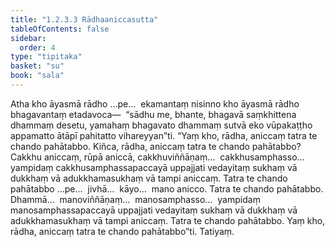 ```yaml
---
title: "1.2.3.3 Rādhaaniccasutta"
tableOfContents: false
sidebar:
  order: 4
type: "tipitaka"
basket: "su"
book: "sala"
---
```



<DynamicBreadcrumb />

<Division number="76" book="sala">

<Paragraph number="321" book="sala">
Atha kho āyasmā rādho …pe…  ekamantaṃ nisinno kho āyasmā rādho bhagavantaṃ etadavoca—  “sādhu me, bhante, bhagavā saṃkhittena dhammaṃ desetu, yamahaṃ bhagavato dhammaṃ sutvā eko vūpakaṭṭho appamatto ātāpī pahitatto vihareyyan”ti. “Yaṃ kho, rādha, aniccaṃ tatra te chando pahātabbo. Kiñca, rādha, aniccaṃ tatra te chando pahātabbo? Cakkhu aniccaṃ, rūpā aniccā, cakkhuviññāṇaṃ…  cakkhusamphasso…  yampidaṃ cakkhusamphassapaccayā uppajjati vedayitaṃ sukhaṃ vā dukkhaṃ vā adukkhamasukhaṃ vā tampi aniccaṃ. Tatra te chando pahātabbo …pe…  jivhā…  kāyo…  mano anicco. Tatra te chando pahātabbo. Dhammā…  manoviññāṇaṃ…  manosamphasso…  yampidaṃ manosamphassapaccayā uppajjati vedayitaṃ sukhaṃ vā dukkhaṃ vā adukkhamasukhaṃ vā tampi aniccaṃ. Tatra te chando pahātabbo. Yaṃ kho, rādha, aniccaṃ tatra te chando pahātabbo”ti.

</Paragraph>
</Division>

<Paragraph number="322" type="center" book="sala">
Tatiyaṃ.
</Paragraph>